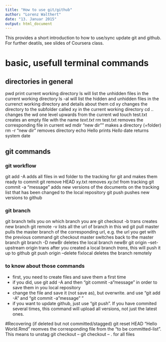 ```yaml
---
title: "How to use git/github"
author: "Lorenz Walthert"
date: "13. Januar 2015"
output: html_document
---
```

This provides a short introduction to how to use/sync update git and github. For further deatils, see slides of Coursera class.

# basic, usefull terminal commands
## directories in general
pwd             print current working directory
ls              will list the unhidden files in the current working directory
ls -al          will list the hidden and unhidden files in the currenct working directory and details about them
cd xy           changes the directory to the subfolder called xy in the current working directory
cd ..           changes the wd one level upwards from the current wd
touch test.txt  creates an empty file with the name *text.txt*
rm test.txt     removes the corresponding file in current wd
mdir "new dir"" makes a directory (=folder) 
rm -r "new dir" removes directory
echo Hello      prints *Hello*
date            returns system date


## git commands
### git workflow

git add -A              adds all files in wd folder to the tracking for git and makes them ready to commit
git remove HEAD xy.txt  removes *xy.txt* from tracking
git commit -a "message" adds new versions of the documents on the tracking list that has been changed to the local repository
git push                pushes new versions to github

### git branch
git branch              tells you on which branch you are
git checkout -b trans   creates new branch 
git remote -v           lists all the url of branch in this wd
git pull <url> master   pulls the master branch of the corresponding url, e.g. the url you get with the previous command
git checkout master     switches back to the master branch
git branch -D newBr     deletes the local branch newBr
git origin --set-upstream origin trans          after you created a local branch *trans*, this will push it up to github
git push origin --delete fixlocal       deletes the branch remotely


### to know about those commands
- first, you need to create files and save them a first time
- if you did, use git add -A and then "git commit -a "message" in order to save them in you local repository
- change the file and save it (not save as), but overwrite. and use "git add -A" and "git commit -a "message" "
- if you want to update github, just use "git push". If you have commited several times, this command will upload all
  versions, not just the latest ones.
  
#Recovering (if deleted but not committed/stagged)
git reset HEAD "Hello World.Rmd"        reomves the corresponding file from the "to be committed-list". This means to unstag
git checkout -- <filename>
git checkout -- .            for all files 

